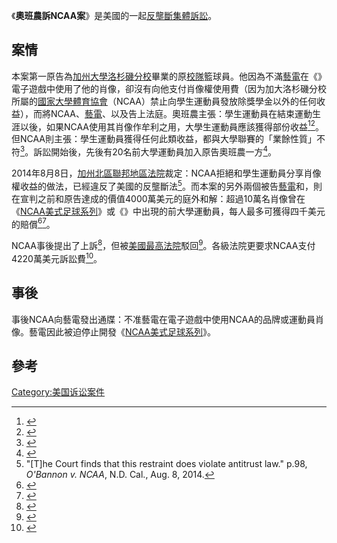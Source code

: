{{Infobox court case
| name               = 愛德華·奧班農訴NCAA案
| court              = [[美國加利福尼亞北區聯邦地區法院|美國加州北區聯邦地區法院]]
| image              = US DC NorCal.svg
| imagesize          = 240px
| caption            = 
| full name          = 愛德華·奧班農等人訴[[國家大學體育協會|國家大學體育協會]]、[[藝電|藝電]]、及{{link-en|校際體育特許授權公司|Collegiate Licensing Company}}<br />{{lang|en|Edward O’Bannon, et al. v. National Collegiate Athletic Association; Electronic Arts Inc..; and Collegiate Licensing Company}}
| date decided       = 2014年8月8日
| citations          = 
| transcripts        = 
| judges             =克羅荻雅·安·威爾肯
| prior actions      = 
| subsequent actions = 
| opinions           = 
| keywords           = 
}}

《'''奧班農訴NCAA案'''》是美國的一起[[競爭法|反壟斷]][[集體訴訟|集體訴訟]]。

==案情==
本案第一原告為[[加州大學洛杉磯分校|加州大學洛杉磯分校]]畢業的原[[加州大學洛杉磯分校棕熊隊|校隊]]籃球員{{link-en|愛德華·奧班農|Ed O'Bannon}}。他因為不滿[[藝電|藝電]]在《{{link-en|NCAA籃球系列|NCAA Basketball series}}》電子遊戲中使用了他的肖像，卻沒有向他支付肖像權使用費（因为加大洛杉磯分校所屬的[[國家大學體育協會|國家大學體育協會]]（NCAA）禁止向學生運動員發放除獎學金以外的任何收益），而將NCAA、[[藝電|藝電]]、以及{{link-en|校際體育特許授權公司|Collegiate Licensing Company}}告上法庭。奧班農主張：學生運動員在結束運動生涯以後，如果NCAA使用其肖像作牟利之用，大學生運動員應該獲得部份收益<ref>{{cite web | last= Streeter | first= Kurt | date= July 22, 2009 | url= http://www.latimes.com/sports/college/basketball/la-sp-videogames-lawsuit22-2009jul22,0,6741087.story | title= Former UCLA star Ed O'Bannon leads suit against NCAA over use of images | work= [[Los_Angeles_Times|Los Angeles Times]] | access-date= 2020-12-23 | archive-date= 2009-07-25 | archive-url= https://web.archive.org/web/20090725160319/http://www.latimes.com/sports/college/basketball/la-sp-videogames-lawsuit22-2009jul22,0,6741087.story | dead-url= no }}</ref><ref>{{cite news | date= July 21, 2009 | url= http://sports.espn.go.com/ncb/news/story?id=4346470 | title= Former Bruin O'Bannon sues NCAA | agency= [[Associated_Press|Associated Press]] | work= ESPN.go.com | accessdate= 2020-12-23 | archive-date= 2015-09-28 | archive-url= https://web.archive.org/web/20150928173633/http://sports.espn.go.com/ncb/news/story?id=4346470 | dead-url= no }}</ref>。但NCAA則主張：學生運動員獲得任何此類收益，都與大學聯賽的「業餘性質」不符<ref>{{cite news|last=Pierce|first=Charles P.|title=How It Ends|date=June 20, 2014|work=grantland.com|url=http://grantland.com/features/ncaa-amateurism-lawsuit-mark-emmert/|archiveurl=https://www.webcitation.org/6QU7lsHvJ?url=http://grantland.com/features/ncaa-amateurism-lawsuit-mark-emmert/|archivedate=2014-06-21|author=|publisher=|accessdate=|language=|format=|dead-url=no}}</ref>。訴訟開始後，先後有20名前大學運動員加入原告奧班農一方<ref name="espn_05232014">{{cite news|title=NCAA antitrust trial set for June 9|date=May 23, 2014|work=ESPN.com|url=http://espn.go.com/college-sports/story/_/id/10975452/judge-orders-antitrust-suit-vs-ncaa-go-trial-next-month|archiveurl=https://www.webcitation.org/6Pni8lkvU?url=http://espn.go.com/college-sports/story/_/id/10975452/judge-orders-antitrust-suit-vs-ncaa-go-trial-next-month|archivedate=2014-05-24|author=|publisher=|accessdate=|language=|format=|dead-url=no}}</ref>。

2014年8月8日，[[美國加利福尼亞北區聯邦地區法院|加州北區聯邦地區法院]]裁定：NCAA拒絕和學生運動員分享肖像權收益的做法，已經違反了美國的反壟斷法<ref>"[T]he Court finds that this restraint does violate antitrust law." p.98, ''O'Bannon v. NCAA'', N.D. Cal., Aug. 8, 2014.</ref>。而本案的另外兩個被告[[藝電|藝電]]和{{link-en|校際體育特許授權公司|Collegiate Licensing Company}}，則在宣判之前和原告達成的價值4000萬美元的庭外和解：超過10萬名肖像曾在《[[NCAA美式足球系列|NCAA美式足球系列]]》或《{{link-en|NCAA籃球系列|NCAA Basketball series}}》中出現的前大學運動員，每人最多可獲得四千美元的賠償<ref>{{cite news|last=Munson|first=Lester|title=NCAA athletes get their day in court|date=June 8, 2014|work=ESPN.com|url=http://espn.go.com/espn/otl/story/_/id/11045682/ed-obannon-lawsuit-ncaa-paying-players-set-begin|archiveurl=https://www.webcitation.org/6QG1pblAE?url=http://espn.go.com/espn/otl/story/_/id/11045682/ed-obannon-lawsuit-ncaa-paying-players-set-begin|archivedate=2014-06-11|author=|publisher=|accessdate=|language=|format=|dead-url=no}}</ref><ref>{{cite news|last=Farrey|first=Tom|title=Players, game makers settle for $40M|date=May 31, 2014|work=ESPN.com|url=http://espn.go.com/espn/otl/story/_/id/11010455/college-athletes-reach-40-million-settlement-ea-sports-ncaa-licensing-arm|archiveurl=https://www.webcitation.org/6QG21vZnw?url=http://espn.go.com/espn/otl/story/_/id/11010455/college-athletes-reach-40-million-settlement-ea-sports-ncaa-licensing-arm|archivedate=2014-06-11|author=|publisher=|accessdate=|language=|format=|dead-url=no}}</ref>。

NCAA事後提出了上訴<ref name="jessop_03132015">{{cite news|last=Jessop|first=Alicia|title=Pay for play: NCAA schools keep eye on legal cases|date=March 13, 2015|work=CNBC.com|url=https://www.cnbc.com/id/102503779?__source=yahoo%7Cfinance%7Cinline%7Cstory%7Cstory&par=yahoo&doc=102532149|archiveurl=https://www.webcitation.org/6XHhQfNMF?url=http://www.cnbc.com/id/102503779?__source=yahoo%7Cfinance%7Cinline%7Cstory%7Cstory&par=yahoo&doc=102532149|archivedate=2015-03-25|author=|publisher=|accessdate=|language=|format=|dead-url=no}}</ref>，但被[[美國最高法院|美國最高法院]]駁回<ref>{{cite news|last=Edelman|first=Marc|title=By Denying Certiorari In O'Bannon v. NCAA, The Supreme Court Aids Future Reform To College Sports|date=October 7, 2016|work=Forbes|url=https://www.forbes.com/sites/marcedelman/2016/10/07/by-denying-certiorari-in-obannon-v-ncaa-the-supreme-court-aids-future-reform-to-college-sports/#4f677172270f|accessdate=2020-12-23|archive-date=2020-09-03|archive-url=https://web.archive.org/web/20200903130829/https://www.forbes.com/sites/marcedelman/2016/10/07/by-denying-certiorari-in-obannon-v-ncaa-the-supreme-court-aids-future-reform-to-college-sports/#4f677172270f|dead-url=no}}</ref>。各級法院更要求NCAA支付4220萬美元訴訟費<ref>{{cite court|litigants=O'Bannon v. NCAA | opinion=No. 16-15803 | court=9th Cir.| date=June 29, 2018|url=https://cdn.ca9.uscourts.gov/datastore/memoranda/2018/06/29/16-15803.pdf}}</ref>。

==事後==
事後NCAA向藝電發出通牒：不准藝電在電子遊戲中使用NCAA的品牌或運動員肖像。藝電因此被迫停止開發《[[NCAA美式足球系列|NCAA美式足球系列]]》。

==參考==
<references/>

[[Category:美国诉讼案件|Category:美国诉讼案件]]